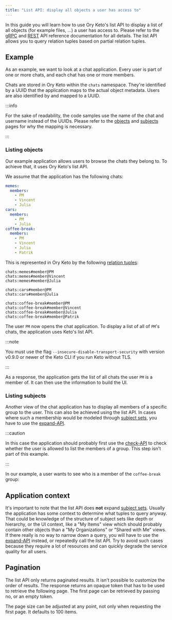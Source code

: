 ```yaml
---
title: "List API: display all objects a user has access to"
---
```



In this guide you will learn how to use Ory Keto's list API to display a list of all objects (for example files, ...) a user has
access to. Please refer to the [gRPC](../reference/proto-api.mdx) and [REST](../reference/rest-api.mdx) API reference
documentation for all details. The list API allows you to query relation tuples based on partial relation tuples.

## Example

As an example, we want to look at a chat application. Every user is part of one or more chats, and each chat has one or more
members.

Chats are stored in Ory Keto within the `chats` namespace. They're identified by a UUID that the application maps to the actual
object metadata. Users are also identified by and mapped to a UUID.

:::info

For the sake of readability, the code samples use the name of the chat and username instead of the UUIDs. Please refer to the
[objects](../concepts/objects.mdx) and [subjects](../concepts/subjects.mdx) pages for why the mapping is necessary.

:::

### Listing objects

Our example application allows users to browse the chats they belong to. To achieve that, it uses Ory Keto's list API.

We assume that the application has the following chats:

```yml
memes:
  members:
    - PM
    - Vincent
    - Julia
cars:
  members:
    - PM
    - Julia
coffee-break:
  members:
    - PM
    - Vincent
    - Julia
    - Patrik
```

This is represented in Ory Keto by the following [relation tuples](../concepts/relation-tuples.mdx):

```keto-relation-tuples
chats:memes#member@PM
chats:memes#member@Vincent
chats:memes#member@Julia

chats:cars#member@PM
chats:cars#member@Julia

chats:coffee-break#member@PM
chats:coffee-break#member@Vincent
chats:coffee-break#member@Julia
chats:coffee-break#member@Patrik
```

The user `PM` now opens the chat application. To display a list of all of `PM`'s chats, the application uses Keto's list API.

:::note

You must use the flag `--insecure-disable-transport-security` with version v0.9.0 or newer of the Keto CLI if you run Keto without
TLS.

:::

<CodeTabs sampleId="list-api-display-objects/01-list-PM" version="v0.7.0-alpha.1" />

As a response, the application gets the list of all chats the user `PM` is a member of. It can then use the information to build
the UI.

### Listing subjects

Another view of the chat application has to display all members of a specific group to the user. This can also be achieved using
the list API. In cases where such a membership would be modeled through [subject sets](../concepts/subjects.mdx#subject-sets), you
have to use the [expand-API](./expand-api-display-who-has-access.mdx).

:::caution

In this case the application should probably first use the [check-API](./simple-access-check-guide.mdx) to check whether the user
is allowed to list the members of a group. This step isn't part of this example.

:::

In our example, a user wants to see who is a member of the `coffee-break` group:

<CodeTabs sampleId="list-api-display-objects/02-list-coffee-break" version="v0.7.0-alpha.1" />

## Application context

It's important to note that the list API does **not** expand [subject sets](../concepts/subjects.mdx#subject-sets). Usually the
application has some context to determine what tuples to query anyway. That could be knowledge of the structure of subject sets
like depth or hierarchy, or the UI context, like a "My Items" view which should probably contain other objects than a "My
Organizations" or "Shared with Me" views. If there really is no way to narrow down a query, you will have to use the
[expand-API](./expand-api-display-who-has-access) instead, or repeatedly call the list API. Try to avoid such cases because they
require a lot of resources and can quickly degrade the service quality for all users.

## Pagination

The list API only returns paginated results. It isn't possible to customize the order of results. The response returns an opaque
token that has to be used to retrieve the following page. The first page can be retrieved by passing no, or an empty token.

The page size can be adjusted at any point, not only when requesting the first page. It defaults to 100 items.
